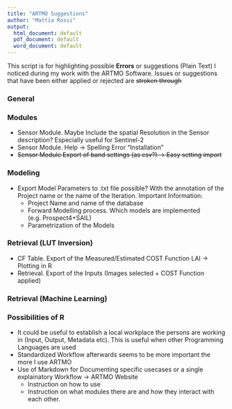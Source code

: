 ```yaml
---
title: "ARTMO Suggestions"
author: "Mattia Rossi"
output:
  html_document: default
  pdf_document: default
  word_document: default
---
```


This script is for highlighting possible **Errors** or suggestions (Plain Text) I noticed during my work with the ARTMO Software. 
Issues or suggestions that have been either applied or rejected are ~~stroken through~~

### General

### Modules

+ Sensor Module. Maybe Include the spatial Resolution in the Sensor description? Especially useful for Sentinel-2
+ Sensor Module. Help -> Spelling Error "Installation"
+ ~~Sensor Module Export of band settings (as csv?) -> Easy setting import~~

### Modeling

+ Export Model Parameters to .txt file possible? With the annotation of the Project name or the name of the Iteration. Important Information:
  + Project Name and name of the database
  + Forward Modelling process. Which models are implemented (e.g. Prospect4+SAIL)
  + Parametrization of the Models

### Retrieval (LUT Inversion)

+ CF Table. Export of the Measured/Estimated COST Function LAI -> Plotting in R
+ Retrieval. Export of the Inputs (Images selected + COST Function applied)

### Retrieval (Machine Learning)

### Possibilities of R

+ It could be useful to establish a local workplace the persons are working in (Input, Output, Metadata etc). This is useful when other Programming Languages are used
+ Standardized Workflow afterwards seems to be more important the more I use ARTMO
+ Use of Markdown for Documenting specific usecases or a single explainatory Workflow -> ARTMO Website
  + Instruction on how to use
  + Instruction on what modules there are and how they interact with each other.
